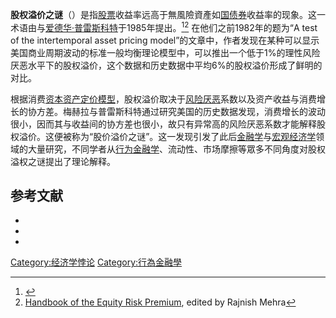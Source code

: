 {{TA|G1=Math|G2=Economics}}
'''股权溢价之谜'''（{{lang-en|equity premium puzzle}}）是指[[股票|股票]]收益率远高于無風險資產如[[国债券|国债券]]收益率的现象。这一术语由{{le|拉吉尼希·梅赫拉|Rajnish Mehra}}与[[爱德华·普雷斯科特|爱德华·普雷斯科特]]于1985年提出。<ref>{{cite journal | last = Mehra | first = Rajnish |author2=Edward C. Prescott | title = The Equity Premium: A Puzzle | journal = Journal of Monetary Economics | volume = 15 | issue = 2 | pages = 145–161 | year = 1985 | url = http://www.academicwebpages.com/preview/mehra/pdf/The%20Equity%20Premium%20A%20Puzzle.pdf |format=PDF |doi = 10.1016/0304-3932(85)90061-3}}</ref><ref>[http://www.amazon.com/dp/0444508996 Handbook of the Equity Risk Premium], edited by Rajnish Mehra</ref>
在他们之前1982年的题为“A test of the intertemporal asset pricing model”的文章中，作者发现在某种可以显示美国商业周期波动的标准一般均衡理论模型中，可以推出一个低于1%的理性风险厌恶水平下的股权溢价，这个数据和历史数据中平均6%的股权溢价形成了鲜明的对比。

根据消费[[资本资产定价模型|资本资产定价模型]]，股权溢价取决于[[风险厌恶|风险厌恶]]系数以及资产收益与消费增长的协方差。梅赫拉与普雷斯科特通过研究美国的历史数据发现，消费增长的波动很小，因而其与收益间的协方差也很小，故只有异常高的风险厌恶系数才能解释股权溢价。这便被称为“股价溢价之谜”。这一发现引发了此后[[金融学|金融学]]与[[宏观经济学|宏观经济学]]领域的大量研究，不同学者从[[行为金融学|行为金融学]]、流动性、市场摩擦等眾多不同角度对股权溢权之谜提出了理论解释。

== 参考文献 ==
{{reflist}}
{{Refbegin}}
* {{Cite book
 | last = Anand
 | first = Paul
 | title = Foundations of Rational Choice Under Risk
 | url = https://archive.org/details/foundationsofrat00anan
 | publisher = Oxford University Press
 | year = 1993
 | isbn = 0-19-823303-5}}
*{{Cite journal | last = Keynes | first = John Maynard | year = 1921 | title = A Treatise on Probability | url = https://archive.org/details/cu31924014110435 | publisher = Macmillan | location = London | ref = harv }}
*{{Cite journal | doi = 10.2307/1911053 | title = Subjective Probability and Expected Utility without Additivity | url = https://archive.org/details/sim_econometrica_1989-05_57_3/page/571 | year = 1989 | last1 = Schmeidler | jstor = 1911053 | first1 = D.| journal = Econometrica | volume = 57 | issue = 3 | pages = 571–587 }}
{{Refend}}

[[Category:经济学悖论|Category:经济学悖论]]
[[Category:行為金融學|Category:行為金融學]]